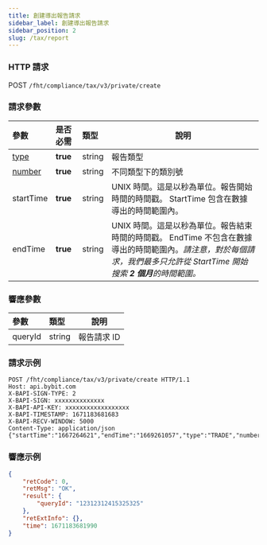 ```yaml
---
title: 創建導出報告請求
sidebar_label: 創建導出報告請求
sidebar_position: 2
slug: /tax/report
---
```


### HTTP 請求
POST `/fht/compliance/tax/v3/private/create`

### 請求參數
| 參數 | 是否必需 | 類型 | 說明|
|:----- |:-------|:-----|------ |
|[type](enum#reporttype) |<b>true</b> |string |報告類型|
|[number](enum#reportnumber) |<b>true</b> |string |不同類型下的類別號 |
|startTime |<b>true</b> |string |UNIX 時間。這是以秒為單位。報告開始時間的時間戳。 StartTime 包含在數據導出的時間範圍內。|
|endTime |<b>true</b> |string |UNIX 時間。這是以秒為單位。報告結束時間的時間戳。 EndTime 不包含在數據導出的時間範圍內。*請注意，對於每個請求，我們最多只允許從 StartTime 開始搜索 **2 個月**的時間範圍。*|

### 響應參數
| 參數 | 類型 | 說明|
|:----- |:-----|----- |
|queryId|string|報告請求 ID|

### 請求示例

```http
POST /fht/compliance/tax/v3/private/create HTTP/1.1
Host: api.bybit.com
X-BAPI-SIGN-TYPE: 2
X-BAPI-SIGN: xxxxxxxxxxxxxx
X-BAPI-API-KEY: xxxxxxxxxxxxxxxxxx
X-BAPI-TIMESTAMP: 1671183681683
X-BAPI-RECV-WINDOW: 5000
Content-Type: application/json
{"startTime":"1667264621","endTime":"1669261057","type":"TRADE","number":"2"}
```

### 響應示例

```json
{
    "retCode": 0,
    "retMsg": "OK",
    "result": {
        "queryId": "12312312415325325"
    },
    "retExtInfo": {},
    "time": 1671183681990
}
```